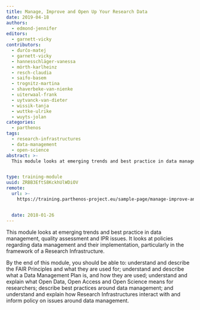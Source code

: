 ```yaml
---
title: Manage, Improve and Open Up Your Research Data
date: 2019-04-18
authors:
  - edmond-jennifer
editors:
  - garnett-vicky
contributors:
  - ďurčo-matej
  - garnett-vicky
  - hannesschläger-vanessa
  - mörth-karlheinz
  - resch-claudia
  - saifo-basem
  - trognitz-martina
  - shaverbeke-van-nienke
  - uiterwaal-frank
  - uytvanck-van-dieter
  - wissik-tanja
  - wuttke-ulrike
  - wuyts-jolan
categories:
  - parthenos
tags:
  - research-infrastructures
  - data-management
  - open-science
abstract: >-
  This module looks at emerging trends and best practice in data management, quality assessment and IPR issues. It looks at policies regarding data management and their implementation, particularly in the framework of a Research Infrastructure.


type: training-module
uuid: ZRBB3EftS8KckhUlWDiOV
remote:
  url: >-
    https://training.parthenos-project.eu/sample-page/manage-improve-and-open-up-your-research-and-data/


  date: 2018-01-26
---
```


This module looks at emerging trends and best practice in data management, quality assessment and IPR issues. It looks at policies regarding data management and their implementation, particularly in the framework of a Research Infrastructure.

By the end of this module, you should be able to: understand and describe the FAIR Principles and what they are used for; understand and describe what a Data Management Plan is, and how they are used; understand and explain what Open Data, Open Access and Open Science means for researchers; describe best practices around data management; and understand and explain how Research Infrastructures interact with and inform policy on issues around data management.

<CTA
  title="Interested in learning more?"
  subtitle="Check out Manage, Improve and Open Up Your Research Data on PARTHENOS"
  url="http://training.parthenos-project.eu/sample-page/manage-improve-and-open-up-your-research-and-data/"
/>
